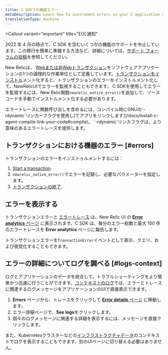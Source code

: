 ```yaml
---
title: C SDKでの機器エラー
metaDescription: Learn how to instrument errors in your C application so you can monitor them with New Relic.
translationType: machine
---
```


<Callout
  variant="important"
  title="EOL通知"
>
  2022 年 4 月の時点で、C SDK を含むいくつかの機能のサポートを中止しています。この移行を簡単に準備する方法など、詳細については、[サポート フォーラムの投稿](https://discuss.newrelic.com/t/q1-bulk-eol-announcement-fy23/181744)を参照してください。
</Callout>

New Relicは、 [Webまたは非Webトランザクション](/docs/apm/transactions/intro-transactions/transactions-new-relic-apm)をソフトウェアアプリケーションの1つの論理的な作業単位として定義しています。[トランザクションをインストル](/docs/instrument-transactions-c-agent)メント化すると、トランザクションのエラーをインストルメント化して、NewRelicUIでエラーを監視することもできます。 C SDKを使用してエラーを監視するには、New Relic関数`newrelic_notice_error()`を追加して、ソースコードを手動でインストルメント化する必要があります。

<Callout variant="tip">
  エラートレースに関数呼び出しを含めるには、コンパイル時にGNUの`-rdynamic`リンカーフラグを使用し[てアプリをリンクします](/docs/install-c-agent-compile-link-your-code#compile)。 `-rdynamic`リンカフラグは、より意味のあるエラートレースを提供します。
</Callout>

## トランザクションにおける機器のエラー [#errors]

トランザクションのエラーをインストゥルメントするには：

1. [Start a transaction](/docs/instrument-transactions-c-agent#start-transaction).
2. `newrelic_notice_error()`でエラーを記録し、必要なパラメーターを指定します。
3. [トランザクションの終了](/docs/instrument-transactions-c-agent#end-transaction).

## エラーを表示する

トランザクションエラーと [エラートレース](#error-trace-examples) は、New Relic UI の [**Error analytics** ページ](/docs/apm/applications-menu/error-analytics/error-analytics-manage-error-traces) に表示されます。C SDK は、毎分のエラー総数と最大 100 件のエラートレースを **Error analytics** ページに報告します。

トランザクションエラーを`TransactionError`イベントとして表示、クエリ、および視覚化することもできます。

## エラーの詳細についてログを調べる [#logs-context]

ログとアプリケーションのデータを統合して、トラブルシューティングをより簡単かつ迅速に行うことができます。[コンテキストのログ](/docs/logs/logs-context/c-sdk-configure-logs-context/)では、エラーとトレースに関連するログメッセージをアプリケーションのUIで直接表示できます。

1. **Errors** ページから、トレースをクリックして [**Error details** ページ](/docs/apm/apm-ui-pages/error-analytics/errors-page-find-fix-verify-problems/) に移動します。
2. エラー詳細ページで、**See logs**をクリックします。
3. 個々のログメッセージに関連する詳細を表示するには、メッセージを直接クリックします。

また、Kubernetesクラスターなどの[インフラストラクチャデータ](/docs/logs/forward-logs/forward-your-logs-using-infrastructure-agent/)のコンテキストでログを表示することもできます。別のUIページに切り替える必要はありません。